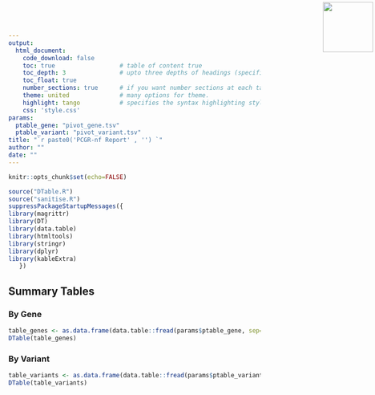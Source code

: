 ```yaml
---
output: 
  html_document:
    code_download: false
    toc: true                  # table of content true
    toc_depth: 3               # upto three depths of headings (specified by #, ## and ###)
    toc_float: true
    number_sections: true      # if you want number sections at each table header
    theme: united              # many options for theme.
    highlight: tango           # specifies the syntax highlighting style
    css: 'style.css'
params:
  ptable_gene: "pivot_gene.tsv"
  ptable_variant: "pivot_variant.tsv"
title: "`r paste0('PCGR-nf Report' , '') `"
author: ""
date: ""
---
```


<img src="logo.png" width=100 style="position:absolute;top:4px;bottom:4px;right:4px;" />

```r
knitr::opts_chunk$set(echo=FALSE)
```

```r
source("DTable.R")
source("sanitise.R")
suppressPackageStartupMessages({
library(magrittr)
library(DT)
library(data.table)
library(htmltools)
library(stringr)
library(dplyr)
library(kableExtra)
   })
```

## Summary Tables

### By Gene

```r
table_genes <- as.data.frame(data.table::fread(params$ptable_gene, sep="\t"))
DTable(table_genes)
```

### By Variant

```r
table_variants <- as.data.frame(data.table::fread(params$ptable_variant, sep="\t"))
DTable(table_variants)
```
